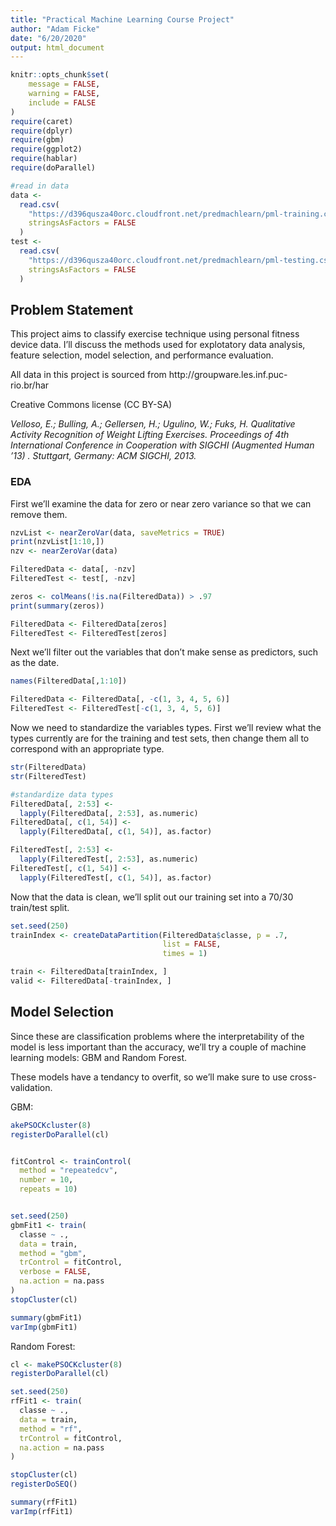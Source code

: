 ```yaml
---
title: "Practical Machine Learning Course Project"
author: "Adam Ficke"
date: "6/20/2020"
output: html_document
---
```


```r
knitr::opts_chunk$set(
	message = FALSE,
	warning = FALSE,
	include = FALSE
)
require(caret)
require(dplyr)
require(gbm)
require(ggplot2)
require(hablar)
require(doParallel)

#read in data
data <-
  read.csv(
    "https://d396qusza40orc.cloudfront.net/predmachlearn/pml-training.csv",
    stringsAsFactors = FALSE
  )
test <-
  read.csv(
    "https://d396qusza40orc.cloudfront.net/predmachlearn/pml-testing.csv",
    stringsAsFactors = FALSE
  )


```

## Problem Statement

This project aims to classify exercise technique using personal fitness device data. I'll discuss the methods used for explotatory data analysis, feature selection, model selection, and performance evaluation.

All data in this project is sourced from http://groupware.les.inf.puc-rio.br/har

Creative Commons license (CC BY-SA)

*Velloso, E.; Bulling, A.; Gellersen, H.; Ugulino, W.; Fuks, H. Qualitative Activity Recognition of Weight Lifting Exercises. Proceedings of 4th International Conference in Cooperation with SIGCHI (Augmented Human '13) . Stuttgart, Germany: ACM SIGCHI, 2013.*

### EDA

First we'll examine the data for zero or near zero variance so that we can remove them. 

```r

nzvList <- nearZeroVar(data, saveMetrics = TRUE)
print(nzvList[1:10,])
nzv <- nearZeroVar(data)

FilteredData <- data[, -nzv]
FilteredTest <- test[, -nzv]

zeros <- colMeans(!is.na(FilteredData)) > .97
print(summary(zeros))

FilteredData <- FilteredData[zeros]
FilteredTest <- FilteredTest[zeros]

```

Next we'll filter out the variables that don't make sense as predictors, such as the date. 

```r
names(FilteredData[,1:10])

FilteredData <- FilteredData[, -c(1, 3, 4, 5, 6)]
FilteredTest <- FilteredTest[-c(1, 3, 4, 5, 6)]
```

Now we need to standardize the variables types. First we'll review what the types currently are for the training and test sets, then change them all to correspond with an appropriate type. 

```r
str(FilteredData)
str(FilteredTest)

#standardize data types
FilteredData[, 2:53] <- 
  lapply(FilteredData[, 2:53], as.numeric)
FilteredData[, c(1, 54)] <-
  lapply(FilteredData[, c(1, 54)], as.factor)

FilteredTest[, 2:53] <- 
  lapply(FilteredTest[, 2:53], as.numeric)
FilteredTest[, c(1, 54)] <-
  lapply(FilteredTest[, c(1, 54)], as.factor)
```

Now that the data is clean, we'll split out our training set into a 70/30 train/test split. 

```r
set.seed(250)
trainIndex <- createDataPartition(FilteredData$classe, p = .7, 
                                  list = FALSE, 
                                  times = 1)

train <- FilteredData[trainIndex, ]
valid <- FilteredData[-trainIndex, ]
```


## Model Selection

Since these are classification problems where the interpretability of the model is less important than the accuracy, we'll try a couple of machine learning models: GBM and Random Forest. 

These models have a tendancy to overfit, so we'll make sure to use cross-validation. 

GBM: 

```r
akePSOCKcluster(8)
registerDoParallel(cl)


fitControl <- trainControl(
  method = "repeatedcv",
  number = 10,
  repeats = 10)


set.seed(250)
gbmFit1 <- train(
  classe ~ .,
  data = train,
  method = "gbm",
  trControl = fitControl,
  verbose = FALSE,
  na.action = na.pass
)
stopCluster(cl)
```

```r

summary(gbmFit1)
varImp(gbmFit1)

```

Random Forest: 

```r
cl <- makePSOCKcluster(8)
registerDoParallel(cl)

set.seed(250)
rfFit1 <- train(
  classe ~ .,
  data = train,
  method = "rf",
  trControl = fitControl,
  na.action = na.pass
)

stopCluster(cl)
registerDoSEQ()
```

```r
summary(rfFit1)
varImp(rfFit1)
```






